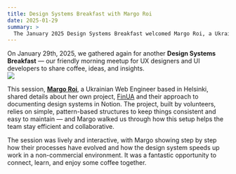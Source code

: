 ```yaml
---
title: Design Systems Breakfast with Margo Roi
date: 2025-01-29
summary: >
  The January 2025 Design Systems Breakfast welcomed Margo Roi, a Ukrainian Web Engineer based in Helsinki, who shared FinUA’s approach to building a lightweight, pattern-based design system documented in Notion. The session highlighted how volunteer-driven projects can benefit from clear, simple systems.
---
```


On January 29th, 2025, we gathered again for another **Design Systems Breakfast** — our friendly morning meetup for UX designers and UI developers to share coffee, ideas, and insights.  
![](/images/events/ds-breakfast-01-25.png)

This session, [**Margo Roi**](https://www.linkedin.com/in/margo-roi), a Ukrainian Web Engineer based in Helsinki, shared details about her own project, [FinUA](https://www.linkedin.com/company/finuaorg/) and their approach to documenting design systems in Notion. The project, built by volunteers, relies on simple, pattern-based structures to keep things consistent and easy to maintain — and Margo walked us through how this setup helps the team stay efficient and collaborative.

The session was lively and interactive, with Margo showing step by step how their processes have evolved and how the design system speeds up work in a non-commercial environment. It was a fantastic opportunity to connect, learn, and enjoy some coffee together.
